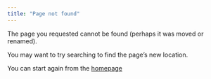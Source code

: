 ```yaml
---
title: "Page not found"
---
```


The page you requested cannot be found (perhaps it was moved or renamed).

You may want to try searching to find the page's new location.

You can start again from the [homepage](/)

